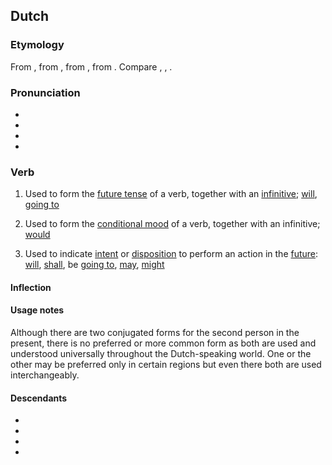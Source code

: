 ==Dutch==

===Etymology===
{{dercat|nl|odt|frk|gmw-pro|gem-pro|ine-pro|inh=4}}
From {{inh|nl|dum|sullen|solen, suelen, sollen, sullen}}, from {{inh|nl|odt|*sulan}}, from {{inh|nl|gmw-pro|*skulan}}, from {{inh|nl|gem-pro|*skulaną}}. Compare {{cog|de|sollen}}, {{cog|en|shall}}, {{cog|da|skulle}}.

===Pronunciation===
* {{IPA|nl|/ˈzʏ.lə(n)/}}
* {{audio|nl|Nl-zullen.ogg|Audio}}
* {{hyphenation|nl|zul|len}}
* {{rhymes|nl|ʏlən|s=2}}

===Verb===
{{nl-verb}}

# {{lb|nl|auxiliary|present tense}} Used to form the [[future tense]] of a verb, together with an [[infinitive]]; [[will]], [[going to]]
#: {{ux|nl|Het '''zal''' toch niet werken.|It '''will''' not work anyway.}}
#: {{ux|nl|Dat '''zal''' niet gebeuren.|That '''will''' not happen.}}
# {{lb|nl|auxiliary|past tense}} Used to form the [[conditional mood]] of a verb, together with an infinitive; [[would]]
#: {{ux|nl|Het werk '''zou''' nu af zijn geweest als jij je niet had verslapen.|The work '''would''' have been finished now if you hadn't overslept.}}
#: {{ux|nl|Dat '''zou''' ik niet doen als ik jou was.|I '''would''' not do that if I were you.}}
# {{lb|nl|modal auxiliary}} Used to indicate [[intent]] or [[disposition]] to perform an action in the [[future]]: [[will]], [[shall]], be [[going to]], [[may]], [[might]]
#: {{ux|nl|Het '''zou''' vandaag regenen.|It '''was going to''' rain today.}}
#: {{ux|nl|'''Zal''' ik eerst gaan?|'''Shall''' I go first?}}

====Inflection====
{{nl-conj-irr|zullen}}

====Usage notes====
Although there are two conjugated forms for the second person in the present, there is no preferred or more common form as both are used and understood universally throughout the Dutch-speaking world. One or the other may be preferred only in certain regions but even there both are used interchangeably.

====Descendants====
* {{desc|af|sal}}
* {{desc|gmw-jdt|zal}}
* {{desc|dcr|sa|sal}}
* {{desc|skw|sa}}